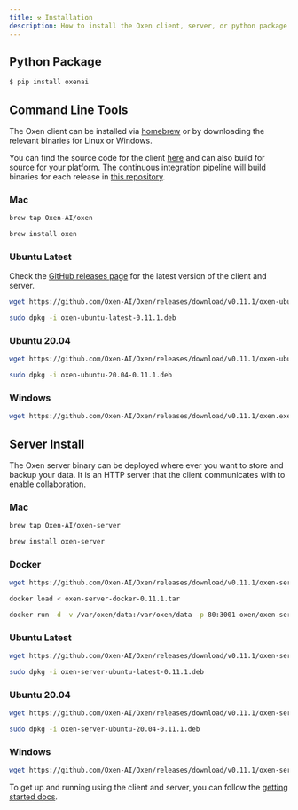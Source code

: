 ```yaml
---
title: ⚒️ Installation
description: How to install the Oxen client, server, or python package.
---
```


## Python Package

```bash
$ pip install oxenai
```

## Command Line Tools

The Oxen client can be installed via [homebrew](https://brew.sh/) or by downloading the relevant binaries for Linux or Windows.

You can find the source code for the client [here](https://github.com/Oxen-AI/Oxen) and can also build for source for your platform. The continuous integration pipeline will build binaries for each release in [this repository](https://github.com/Oxen-AI/Oxen).

### Mac

```bash
brew tap Oxen-AI/oxen
```

```bash
brew install oxen
```

### Ubuntu Latest

Check the [GitHub releases page](https://github.com/Oxen-AI/Oxen/releases) for the latest version of the client and server.

```bash
wget https://github.com/Oxen-AI/Oxen/releases/download/v0.11.1/oxen-ubuntu-latest-0.11.1.deb
```

```bash
sudo dpkg -i oxen-ubuntu-latest-0.11.1.deb
```

### Ubuntu 20.04

```bash
wget https://github.com/Oxen-AI/Oxen/releases/download/v0.11.1/oxen-ubuntu-20.04-0.11.1.deb
```

```bash
sudo dpkg -i oxen-ubuntu-20.04-0.11.1.deb
```

### Windows

```bash
wget https://github.com/Oxen-AI/Oxen/releases/download/v0.11.1/oxen.exe
```

## Server Install

The Oxen server binary can be deployed where ever you want to store and backup your data. It is an HTTP server that the client communicates with to enable collaboration.

### Mac

```bash
brew tap Oxen-AI/oxen-server
```

```bash
brew install oxen-server
```

### Docker

```bash
wget https://github.com/Oxen-AI/Oxen/releases/download/v0.11.1/oxen-server-docker-0.11.1.tar
```

```bash
docker load < oxen-server-docker-0.11.1.tar
```

```bash
docker run -d -v /var/oxen/data:/var/oxen/data -p 80:3001 oxen/oxen-server:latest
```

### Ubuntu Latest

```bash
wget https://github.com/Oxen-AI/Oxen/releases/download/v0.11.1/oxen-server-ubuntu-latest-0.11.1.deb
```

```bash
sudo dpkg -i oxen-server-ubuntu-latest-0.11.1.deb
```

### Ubuntu 20.04

```bash
wget https://github.com/Oxen-AI/Oxen/releases/download/v0.11.1/oxen-server-ubuntu-20.04-0.11.1.deb
```

```bash
sudo dpkg -i oxen-server-ubuntu-20.04-0.11.1.deb
```

### Windows

```bash
wget https://github.com/Oxen-AI/Oxen/releases/download/v0.11.1/oxen-server.exe
```

To get up and running using the client and server, you can follow the [getting started docs](https://github.com/Oxen-AI/oxen-release).
